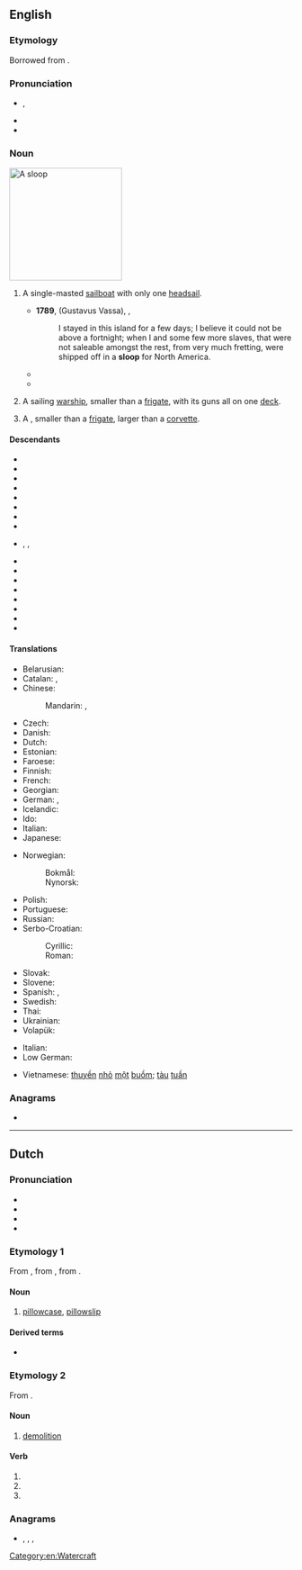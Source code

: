 {{also|Sloop}}
==English==
{{wikipedia}}

===Etymology===
Borrowed from {{bor|en|nl|sloep}}.

===Pronunciation===
* {{enPR|slo͞op}}, {{IPA|en|/sluːp/}}
* {{audio|en|LL-Q1860 (eng)-Vealhurl-sloop.wav ‎|Audio (UK)}}
* {{rhymes|en|uːp}}

===Noun===
[[Image:Rigging-sloop-berm.svg|thumb|200px|A sloop]]
{{en-noun}}

# {{lb|en|nautical}} A single-masted [[sailboat]] with only one [[headsail]].
#* '''1789''', {{w|Olaudah Equiano}} (Gustavus Vassa), ''{{w|The Interesting Narrative of the Life of Olaudah Equiano}}'',
#*: I stayed in this island for a few days; I believe it could not be above a fortnight; when I and some few more slaves, that were not saleable amongst the rest, from very much fretting, were shipped off in a '''sloop''' for North America.
#* {{RQ:Melville Moby-Dick|chapter=2|passage=And where but from Nantucket, too, did that first adventurous little '''sloop''' put forth, partly laden with imported cobblestones—so goes the story—to throw at the whales, in order to discover when they were nigh enough to risk a harpoon from the bowsprit?}}
#* {{quote-book|en|year=1898|author={{w|Winston Churchill (novelist)|Winston Churchill}}
|title={{w|The Celebrity}}|chapter=10
|passage=Mr. Cooke had had a '''sloop''' yacht built at Far Harbor, the completion of which had been delayed, and which was but just delivered.}}
# {{lb|en|military}} A sailing [[warship]], smaller than a [[frigate]], with its guns all on one [[deck]].
# {{lb|en|military}} A {{w|sloop-of-war}}, smaller than a [[frigate]], larger than a [[corvette]].

====Descendants====
* {{desc|bn|সুলুপ|bor=1}}
* {{desc|ca|sloop|bor=1}}
* {{desc|cs|šalupa|bor=1}}
* {{desc|da|slup|bor=1}}
* {{desc|et|luup|bor=1}}
* {{desc|fo|slupp|bor=1}}
* {{desc|fi|sluuppi|bor=1}}
* {{desc|fr|sloop|bor=1}}
* {{desc|de|Sloop|bor=1}}, {{l|de|Slup}}, {{l|de|Schlup}}
* {{desc|is|slúppa|bor=1}}
* {{desc|it|sloop|bor=1}}
* {{desc|no|slupp|bor=1}}
* {{desc|pl|slup|bor=1}}
* {{desc|sh|слуп|tr={{l|sh|slup}}|bor=1}}
* {{desc|sl|šalupa|bor=1}}
* {{desc|sv|slup|bor=1}}
* {{desc|th|สลุบ|bor=1}}

====Translations====
{{trans-top|single-masted sailboat}}
* Belarusian: {{t|be|шлюп|m}}
* Catalan: {{t|ca|sloop|m}}, {{t|ca|balandra|f}}
* Chinese:
*: Mandarin: {{t|cmn|單桅帆船|sc=Hani}}, {{t|cmn|单桅帆船|tr=dānwéi fánchuán|sc=Hani}}
* Czech: {{t|cs|šalupa|f}}
* Danish: {{t|da|slup}}
* Dutch: {{t+|nl|sloep|m|f}}
* Estonian: {{t+|et|luup}}
* Faroese: {{t|fo|slupp|f}}
* Finnish: {{t+|fi|sluuppi}}
* French: {{t+|fr|sloop|m}}
* Georgian: {{t|ka|კანჯო|sc=Geor}}
* German: {{t+|de|Slup|f}}, {{t+|de|Schaluppe|f}}
* Icelandic: {{t|is|slúppa}}
* Ido: {{t+|io|slupo}}
* Italian: {{t+|it|sloop|m}}
* Japanese: {{t|ja|スループ|tr=surūpu}}
{{trans-mid}}
* Norwegian:
*: Bokmål: {{t|nb|slupp|m}}
*: Nynorsk: {{t|nn|slupp|m}}
* Polish: {{t+|pl|slup|m}}
* Portuguese: {{t+|pt|chalupa|f}}
* Russian: {{t+|ru|шлюп|m}}
* Serbo-Croatian:
*: Cyrillic: {{t|sh|слуп|m|sc=Cyrl}}
*: Roman: {{t+|sh|slup|m}}
* Slovak: {{t|sk|šalupa|f}}
* Slovene: {{t|sl|slup|m}}
* Spanish: {{t|es|balandra|f}}, {{t+|es|chalupa|f}}
* Swedish: {{t|sv|slup}}
* Thai: {{t|th|สลุบ}}
* Ukrainian: {{t|uk|шлюп|m}}
* Volapük: {{t+|vo|jalup}}
{{trans-bottom}}

{{checktrans-top}}
* Italian: {{t+check|it|corvetta|f}}
* Low German: {{t-check|nds|schlup}}
{{trans-mid}}
* Vietnamese: [[thuyền]] [[nhỏ]] [[một]] [[buồm]]; [[tàu]] [[tuần]] {{t+check|vi|tra}}
{{trans-bottom}}

[[Category:en:Watercraft]]

===Anagrams===
* {{anagrams|en|a=loops|Loops|OOPLs|loops|polos|pools|spool}}

----

==Dutch==

===Pronunciation===
* {{IPA|nl|/sloːp/}}
* {{audio|nl|Nl-sloop.ogg|Audio}}
* {{hyphenation|nl|sloop}}
* {{rhymes|nl|oːp}}

===Etymology 1===
From {{inh|nl|dum|slope}}, from {{inh|nl|odt|*slōpa}}, from {{inh|nl|gem-pro|*slaupǭ}}.

====Noun====
{{nl-noun|f|g2=n|-en|sloopje}}

# [[pillowcase]], [[pillowslip]]

====Derived terms====
* {{l|nl|kussensloop}}

===Etymology 2===
From {{m|nl|slopen}}.

====Noun====
{{nl-noun|m|-|-}}

# [[demolition]]

====Verb====
{{head|nl|verb form}}

# {{nl-verb form of|n=sg|t=past|m=ind|sluipen}}
# {{nl-verb form of|p=1|n=sg|t=pres|m=ind|slopen}}
# {{nl-verb form of|m=imp|slopen}}

===Anagrams===
* {{l|nl|loops}}, {{l|nl|los op}}, {{l|nl|oplos}}, {{l|nl|Pools}}